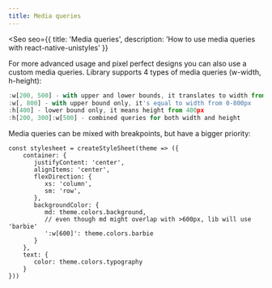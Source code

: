 ```yaml
---
title: Media queries
---
```


<Seo
    seo={{
        title: 'Media queries',
        description: 'How to use media queries with react-native-unistyles'
    }}
>

For more advanced usage and pixel perfect designs you can also use a custom media queries. Library supports 4 types of media queries (w-width, h-height):

```ts
:w[200, 500] - with upper and lower bounds, it translates to width from 200-500px
:w[, 800] - with upper bound only, it's equal to width from 0-800px
:h[400] - lower bound only, it means height from 400px
:h[200, 300]:w[500] - combined queries for both width and height
```

Media queries can be mixed with breakpoints, but have a bigger priority:

```tsx
const stylesheet = createStyleSheet(theme => ({
    container: {
       justifyContent: 'center',
       alignItems: 'center',
       flexDirection: {
          xs: 'column',
          sm: 'row',
       },
       backgroundColor: {
          md: theme.colors.background,
          // even though md might overlap with >600px, lib will use 'barbie'
          ':w[600]': theme.colors.barbie
       }
    },
    text: {
       color: theme.colors.typography
    }
}))
```

</Seo>
